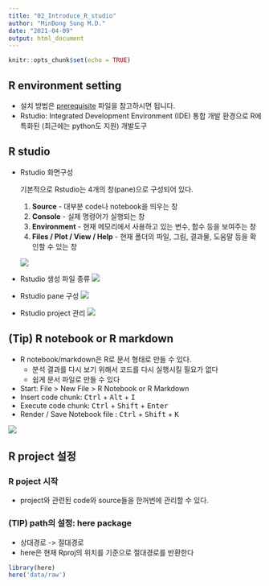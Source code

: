 ```yaml
---
title: "02_Introduce_R_studio"
author: "MinDong Sung M.D."
date: "2021-04-09"
output: html_document
---
```


```r
knitr::opts_chunk$set(echo = TRUE)
```

## R environment setting
* 설치 방법은 [prerequisite](00_pre_requisite.html) 파일을 참고하시면 됩니다. 
* Rstudio: Integrated Development Environment (IDE) 통합 개발 환경으로 R에 특화된 (최근에는 python도 지원) 개발도구 

## R studio
* Rstudio 화면구성

  기본적으로 Rstudio는 4개의 창(pane)으로 구성되어 있다. 
    1. **Source** - 대부분 code나 notebook을 띄우는 창
    2. **Console** - 실제 명령어가 실행되는 창
    3. **Environment** - 현재 메모리에서 사용하고 있는 변수, 함수 등을 보여주는 창
    4. **Files / Plot / View / Help** - 현재 폴더의 파일, 그림, 결과물, 도움말 등을 확인할 수 있는 창
    
  ![](src/rstudio_desktop.png)

* Rstudio 생성 파일 종류
![](src/rstudio_menu.png)

* Rstudio pane 구성
![](src/rstudio_pane.png)

* Rstudio project 관리
![](src/rstudio_project.png)

## (Tip) R notebook or R markdown

* R notebook/markdown은 R로 문서 형태로 만들 수 있다. 
  + 분석 결과를 다시 보기 위해서 코드를 다시 실행시킬 필요가 없다
  + 쉽게 문서 파일로 만들 수 있다
  
* Start: File > New File > R Notebook or R Markdown
* Insert code chunk: <kbd>Ctrl</kbd> + <kbd>Alt</kbd> + <kbd>I</kbd>
* Execute code chunk: <kbd>Ctrl</kbd> + <kbd>Shift</kbd> + <kbd>Enter</kbd> 
* Render / Save Notebook file : <kbd>Ctrl</kbd> + <kbd>Shift</kbd> + <kbd>K</kbd> 

![](src/rstudio_notebook_example.png)

## R project 설정
### R poject 시작
* project와 관련된 code와 source들을 한꺼번에 관리할 수 있다. 

### (TIP) path의 설정: here package 
* 상대경로 -> 절대경로 
* here은 현재 Rproj의 위치를 기준으로 절대경로를 반환한다 

```r
library(here)
here('data/raw')
```




